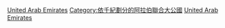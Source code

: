 [[Category:3千紀各國|United Arab Emirates]]
[[Category:依千紀劃分的阿拉伯聯合大公國|Category:依千紀劃分的阿拉伯聯合大公國]]
[[Category:3千紀亞洲|United Arab Emirates]]